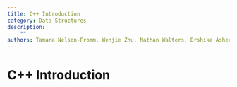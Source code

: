 ```yaml
---
title: C++ Introduction
category: Data Structures
description:
    ""
authors: Tamara Nelson-Fromm, Wenjie Zhu, Nathan Walters, Drshika Asher
---
```

# C++ Introduction

